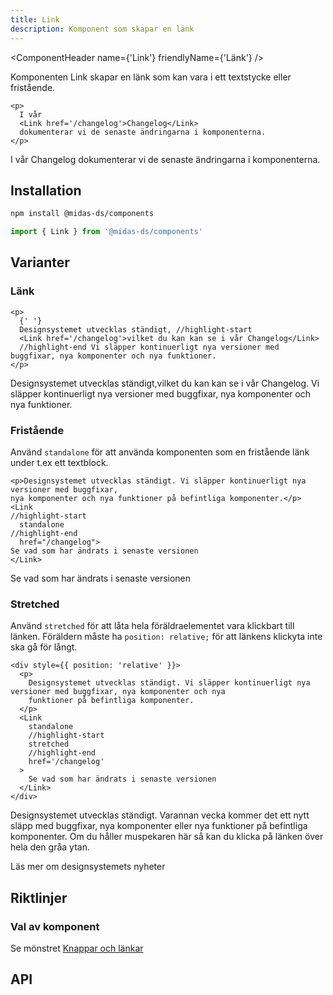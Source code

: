 ```yaml
---
title: Link
description: Komponent som skapar en länk
---
```



<ComponentHeader
  name={'Link'}
  friendlyName={'Länk'}
/>

Komponenten Link skapar en länk som kan vara i ett textstycke eller fristående.

```tsx title=Link
<p>
  I vår
  <Link href='/changelog'>Changelog</Link>
  dokumenterar vi de senaste ändringarna i komponenterna.
</p>
```

<div className={'card'}>
  <p>
    I vår <Link href='/changelog'>Changelog</Link> dokumenterar vi de senaste ändringarna i komponenterna.
  </p>
</div>

## Installation

```bash npm2yarn
npm install @midas-ds/components
```

```jsx
import { Link } from '@midas-ds/components'
```

## Varianter

### Länk

```tsx title="default"
<p>
  {' '}
  Designsystemet utvecklas ständigt, //highlight-start
  <Link href='/changelog'>vilket du kan kan se i vår Changelog</Link>
  //highlight-end Vi släpper kontinuerligt nya versioner med buggfixar, nya komponenter och nya funktioner.
</p>
```

<div className={'card'}>
  <p>
    Designsystemet utvecklas ständigt,<Link href='/changelog'>vilket du kan kan se i vår Changelog</Link>. Vi släpper
    kontinuerligt nya versioner med buggfixar, nya komponenter och nya funktioner.
  </p>
</div>

### Fristående

Använd `standalone` för att använda komponenten som en fristående länk under t.ex ett textblock.

```tsx title="standalone"
<p>Designsystemet utvecklas ständigt. Vi släpper kontinuerligt nya versioner med buggfixar,
nya komponenter och nya funktioner på befintliga komponenter.</p>
<Link
//highlight-start
  standalone
//highlight-end
  href="/changelog">
Se vad som har ändrats i senaste versionen
</Link>
```

<div className={'card'}>
  <Link
    standalone
    href='/changelog'
  >
    Se vad som har ändrats i senaste versionen
  </Link>
</div>

### Stretched

Använd `stretched` för att låta hela föräldraelementet vara klickbart till länken. Föräldern måste ha `position: relative;` för att länkens klickyta inte ska gå för långt.

```tsx title="stretched"
<div style={{ position: 'relative' }}>
  <p>
    Designsystemet utvecklas ständigt. Vi släpper kontinuerligt nya versioner med buggfixar, nya komponenter och nya
    funktioner på befintliga komponenter.
  </p>
  <Link
    standalone
    //highlight-start
    stretched
    //highlight-end
    href='/changelog'
  >
    Se vad som har ändrats i senaste versionen
  </Link>
</div>
```

<div className={'card'}>
  <div
    style={{
      position: 'relative',
      background: semantic.layer02,
      padding: '1rem',
    }}
  >
    <p>
      Designsystemet utvecklas ständigt. Varannan vecka kommer det ett nytt släpp med buggfixar, nya komponenter eller
      nya funktioner på befintliga komponenter. Om du håller muspekaren här så kan du klicka på länken över hela den
      gråa ytan.
    </p>
    <Link
      standalone
      stretched
      href='#'
    >
      Läs mer om designsystemets nyheter
    </Link>
  </div>
</div>

## Riktlinjer

### Val av komponent

Se mönstret [Knappar och länkar](/design-patterns/buttons-and-links)

## API

<PropTable name='Link' />
